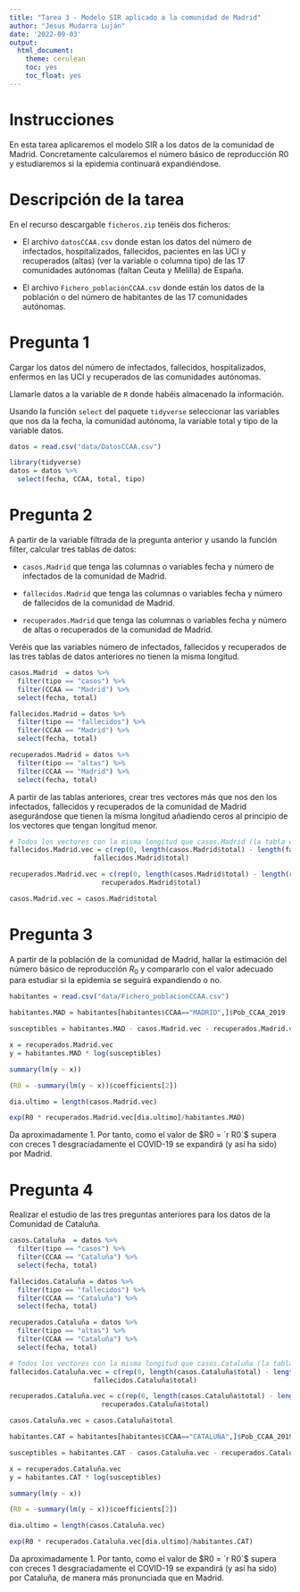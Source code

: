 ```yaml
---
title: "Tarea 3 - Modelo SIR aplicado a la comunidad de Madrid"
author: "Jesus Mudarra Luján"
date: '2022-09-03'
output:
  html_document:
    theme: cerulean
    toc: yes
    toc_float: yes
---
```


# Instrucciones

En esta tarea aplicaremos el modelo SIR a los datos de la comunidad de Madrid. Concretamente calcularemos el número básico de reproducción R0 y estudiaremos si la epidemia continuará expandiéndose.

# Descripción de la tarea

En el recurso descargable `ficheros.zip` tenéis dos ficheros:

- El archivo `datosCCAA.csv` donde estan los datos del número de infectados, hospitalizados, fallecidos, pacientes en las UCI y recuperados (altas) (ver la variable o columna tipo) de las 17 comunidades autónomas (faltan Ceuta y Melilla) de España.

- El archivo `Fichero_poblaciónCCAA.csv` donde están los datos de la población o del número de habitantes de las 17 comunidades autónomas.

# Pregunta 1

Cargar los datos del número de infectados, fallecidos, hospitalizados, enfermos en las UCI y recuperados de las comunidades autónomas.

Llamarle datos a la variable de `R` donde habéis almacenado la información.

Usando la función `select` del paquete `tidyverse` seleccionar las variables que nos da la fecha, la comunidad autónoma, la variable total y tipo de la variable datos.

```r
datos = read.csv("data/DatosCCAA.csv")
```

```r
library(tidyverse)
datos = datos %>%
  select(fecha, CCAA, total, tipo)
```

# Pregunta 2

A partir de la variable filtrada de la pregunta anterior y usando la función filter, calcular tres tablas de datos:

- `casos.Madrid` que tenga las columnas o variables fecha y número de infectados de la comunidad de Madrid.

- `fallecidos.Madrid` que tenga las columnas o variables fecha y número de fallecidos de la comunidad de Madrid.

- `recuperados.Madrid` que tenga las columnas o variables fecha y número de altas o recuperados de la comunidad de Madrid.

Veréis que las variables número de infectados, fallecidos y recuperados de las tres tablas de datos anteriores no tienen la misma longitud.

```r
casos.Madrid  = datos %>%
  filter(tipo == "casos") %>%
  filter(CCAA == "Madrid") %>%
  select(fecha, total)

fallecidos.Madrid = datos %>%
  filter(tipo == "fallecidos") %>%
  filter(CCAA == "Madrid") %>%
  select(fecha, total)

recuperados.Madrid = datos %>%
  filter(tipo == "altas") %>%
  filter(CCAA == "Madrid") %>%
  select(fecha, total)
```

A partir de las tablas anteriores, crear tres vectores más que nos den los infectados, fallecidos y recuperados de la comunidad de Madrid asegurándose que tienen la misma longitud añadiendo ceros al principio de los vectores que tengan longitud menor.

```r
# Todos los vectores con la misma longitud que casos.Madrid (la tabla con mayor longitud)
fallecidos.Madrid.vec = c(rep(0, length(casos.Madrid$total) - length(fallecidos.Madrid$total)),
                     fallecidos.Madrid$total)

recuperados.Madrid.vec = c(rep(0, length(casos.Madrid$total) - length(recuperados.Madrid$total)),
                       recuperados.Madrid$total)

casos.Madrid.vec = casos.Madrid$total
```

# Pregunta 3

A partir de la población de la comunidad de Madrid, hallar la estimación del número básico de reproducción $R_0$ y compararlo con el valor adecuado para estudiar si la epidemia se seguirá expandiendo o no.

```r
habitantes = read.csv("data/Fichero_poblacionCCAA.csv")

habitantes.MAD = habitantes[habitantes$CCAA=="MADRID",]$Pob_CCAA_2019
```

```r
susceptibles = habitantes.MAD - casos.Madrid.vec - recuperados.Madrid.vec
```

```r
x = recuperados.Madrid.vec
y = habitantes.MAD * log(susceptibles)

summary(lm(y ~ x))

(R0 = -summary(lm(y ~ x))$coefficients[2])
```

```r
dia.ultimo = length(casos.Madrid.vec)

exp(R0 * recuperados.Madrid.vec[dia.ultimo]/habitantes.MAD)
```

Da aproximadamente 1. Por tanto, como el valor de $R0 = `r R0`$ supera con creces 1 desgraciadamente el COVID-19 se expandirá (y así ha sido) por Madrid.

# Pregunta 4

Realizar el estudio de las tres preguntas anteriores para los datos de la Comunidad de Cataluña.

```r
casos.Cataluña  = datos %>%
  filter(tipo == "casos") %>%
  filter(CCAA == "Cataluña") %>%
  select(fecha, total)

fallecidos.Cataluña = datos %>%
  filter(tipo == "fallecidos") %>%
  filter(CCAA == "Cataluña") %>%
  select(fecha, total)

recuperados.Cataluña = datos %>%
  filter(tipo == "altas") %>%
  filter(CCAA == "Cataluña") %>%
  select(fecha, total)
```

```r
# Todos los vectores con la misma longitud que casos.Cataluña (la tabla con mayor longitud)
fallecidos.Cataluña.vec = c(rep(0, length(casos.Cataluña$total) - length(fallecidos.Cataluña$total)),
                     fallecidos.Cataluña$total)

recuperados.Cataluña.vec = c(rep(0, length(casos.Cataluña$total) - length(recuperados.Cataluña$total)),
                       recuperados.Cataluña$total)

casos.Cataluña.vec = casos.Cataluña$total
```

```r
habitantes.CAT = habitantes[habitantes$CCAA=="CATALUÑA",]$Pob_CCAA_2019
```

```r
susceptibles = habitantes.CAT - casos.Cataluña.vec - recuperados.Cataluña.vec
```

```r
x = recuperados.Cataluña.vec
y = habitantes.CAT * log(susceptibles)

summary(lm(y ~ x))

(R0 = -summary(lm(y ~ x))$coefficients[2])
```

```r
dia.ultimo = length(casos.Cataluña.vec)

exp(R0 * recuperados.Cataluña.vec[dia.ultimo]/habitantes.CAT)
```

Da aproximadamente 1. Por tanto, como el valor de $R0 = `r R0`$ supera con creces 1 desgraciadamente el COVID-19 se expandirá (y así ha sido) por Cataluña, de manera más pronunciada que en Madrid.
